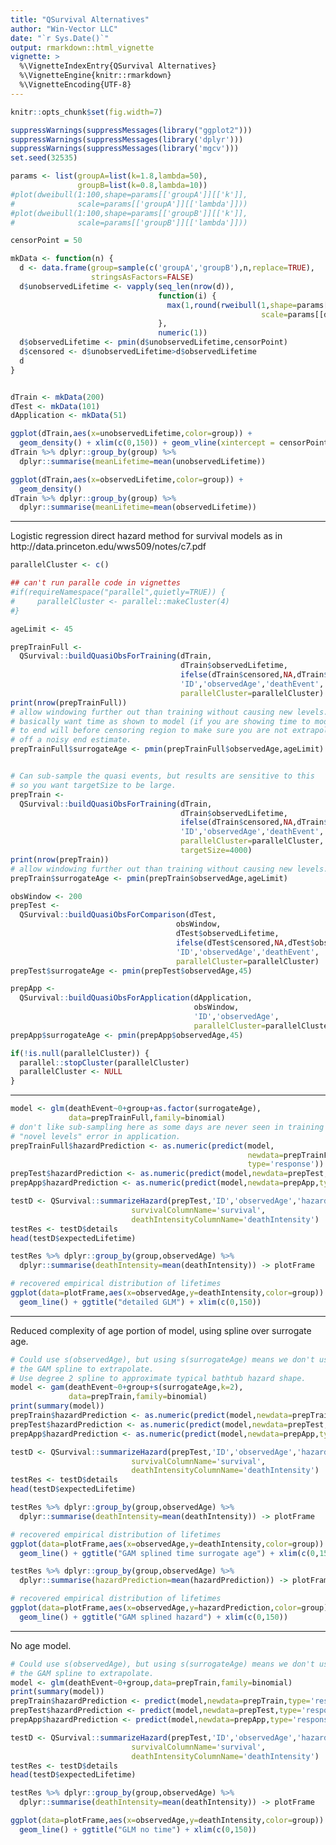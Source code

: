 ```yaml
---
title: "QSurvival Alternatives"
author: "Win-Vector LLC"
date: "`r Sys.Date()`"
output: rmarkdown::html_vignette
vignette: >
  %\VignetteIndexEntry{QSurvival Alternatives}
  %\VignetteEngine{knitr::rmarkdown}
  %\VignetteEncoding{UTF-8}
---
```


```r
knitr::opts_chunk$set(fig.width=7)
```

```r
suppressWarnings(suppressMessages(library("ggplot2")))
suppressWarnings(suppressMessages(library('dplyr')))
suppressWarnings(suppressMessages(library('mgcv')))
set.seed(32535)

params <- list(groupA=list(k=1.8,lambda=50),
               groupB=list(k=0.8,lambda=10))
#plot(dweibull(1:100,shape=params[['groupA']][['k']],
#              scale=params[['groupA']][['lambda']]))
#plot(dweibull(1:100,shape=params[['groupB']][['k']],
#              scale=params[['groupB']][['lambda']]))

censorPoint = 50

mkData <- function(n) {
  d <- data.frame(group=sample(c('groupA','groupB'),n,replace=TRUE),
                  stringsAsFactors=FALSE)
  d$unobservedLifetime <- vapply(seq_len(nrow(d)),
                                 function(i) {
                                   max(1,round(rweibull(1,shape=params[[d[i,'group']]][['k']],
                                                        scale=params[[d[i,'group']]][['lambda']])))
                                 },
                                 numeric(1))
  d$observedLifetime <- pmin(d$unobservedLifetime,censorPoint)
  d$censored <- d$unobservedLifetime>d$observedLifetime
  d
}


dTrain <- mkData(200)
dTest <- mkData(101)
dApplication <- mkData(51)

ggplot(dTrain,aes(x=unobservedLifetime,color=group)) +
  geom_density() + xlim(c(0,150)) + geom_vline(xintercept = censorPoint)
dTrain %>% dplyr::group_by(group) %>%
  dplyr::summarise(meanLifetime=mean(unobservedLifetime))

ggplot(dTrain,aes(x=observedLifetime,color=group)) +
  geom_density() 
dTrain %>% dplyr::group_by(group) %>%
  dplyr::summarise(meanLifetime=mean(observedLifetime))
```


*****

Logistic regression direct hazard method for survival models as in http://data.princeton.edu/wws509/notes/c7.pdf 

```r
parallelCluster <- c()

## can't run paralle code in vignettes
#if(requireNamespace("parallel",quietly=TRUE)) {
#     parallelCluster <- parallel::makeCluster(4)
#}

ageLimit <- 45

prepTrainFull <- 
  QSurvival::buildQuasiObsForTraining(dTrain,
                                      dTrain$observedLifetime,
                                      ifelse(dTrain$censored,NA,dTrain$observedLifetime),
                                      'ID','observedAge','deathEvent',
                                      parallelCluster=parallelCluster)
print(nrow(prepTrainFull))
# allow windowing further out than training without causing new levels.
# basically want time as shown to model (if you are showing time to mode)
# to end will before censoring region to make sure you are not extrapolating
# off a noisy end estimate.
prepTrainFull$surrogateAge <- pmin(prepTrainFull$observedAge,ageLimit)


# Can sub-sample the quasi events, but results are sensitive to this
# so you want targetSize to be large.
prepTrain <- 
  QSurvival::buildQuasiObsForTraining(dTrain,
                                      dTrain$observedLifetime,
                                      ifelse(dTrain$censored,NA,dTrain$observedLifetime),
                                      'ID','observedAge','deathEvent',
                                      parallelCluster=parallelCluster,
                                      targetSize=4000)
print(nrow(prepTrain))
# allow windowing further out than training without causing new levels.
prepTrain$surrogateAge <- pmin(prepTrain$observedAge,ageLimit)

obsWindow <- 200
prepTest <- 
  QSurvival::buildQuasiObsForComparison(dTest,
                                     obsWindow,
                                     dTest$observedLifetime,
                                     ifelse(dTest$censored,NA,dTest$observedLifetime),
                                     'ID','observedAge','deathEvent',
                                     parallelCluster=parallelCluster)
prepTest$surrogateAge <- pmin(prepTest$observedAge,45)

prepApp <- 
  QSurvival::buildQuasiObsForApplication(dApplication,
                                         obsWindow,
                                         'ID','observedAge',
                                         parallelCluster=parallelCluster)
prepApp$surrogateAge <- pmin(prepApp$observedAge,45)

if(!is.null(parallelCluster)) {
  parallel::stopCluster(parallelCluster)
  parallelCluster <- NULL
}

```

*****


```r
model <- glm(deathEvent~0+group+as.factor(surrogateAge),
             data=prepTrainFull,family=binomial)
# don't like sub-sampling here as some days are never seen in training causing
# "novel levels" error in application.
prepTrainFull$hazardPrediction <- as.numeric(predict(model,
                                                     newdata=prepTrainFull,
                                                     type='response'))
prepTest$hazardPrediction <- as.numeric(predict(model,newdata=prepTest,type='response'))
prepApp$hazardPrediction <- as.numeric(predict(model,newdata=prepApp,type='response'))

testD <- QSurvival::summarizeHazard(prepTest,'ID','observedAge','hazardPrediction',
                           survivalColumnName='survival',
                           deathIntensityColumnName='deathIntensity') 
testRes <- testD$details
head(testD$expectedLifetime)

testRes %>% dplyr::group_by(group,observedAge) %>%
  dplyr::summarise(deathIntensity=mean(deathIntensity)) -> plotFrame

# recovered empirical distribution of lifetimes
ggplot(data=plotFrame,aes(x=observedAge,y=deathIntensity,color=group)) + 
  geom_line() + ggtitle("detailed GLM") + xlim(c(0,150))

```

*****

Reduced complexity of age portion of model, using spline over surrogate age.

```r
# Could use s(observedAge), but using s(surrogateAge) means we don't use
# the GAM spline to extrapolate.
# Use degree 2 spline to approximate typical bathtub hazard shape.
model <- gam(deathEvent~0+group+s(surrogateAge,k=2),
             data=prepTrain,family=binomial)
print(summary(model))
prepTrain$hazardPrediction <- as.numeric(predict(model,newdata=prepTrain,type='response'))
prepTest$hazardPrediction <- as.numeric(predict(model,newdata=prepTest,type='response'))
prepApp$hazardPrediction <- as.numeric(predict(model,newdata=prepApp,type='response'))

testD <- QSurvival::summarizeHazard(prepTest,'ID','observedAge','hazardPrediction',
                           survivalColumnName='survival',
                           deathIntensityColumnName='deathIntensity') 
testRes <- testD$details
head(testD$expectedLifetime)

testRes %>% dplyr::group_by(group,observedAge) %>%
  dplyr::summarise(deathIntensity=mean(deathIntensity)) -> plotFrame

# recovered empirical distribution of lifetimes
ggplot(data=plotFrame,aes(x=observedAge,y=deathIntensity,color=group)) + 
  geom_line() + ggtitle("GAM splined time surrogate age") + xlim(c(0,150))

testRes %>% dplyr::group_by(group,observedAge) %>%
  dplyr::summarise(hazardPrediction=mean(hazardPrediction)) -> plotFrame

# recovered empirical distribution of lifetimes
ggplot(data=plotFrame,aes(x=observedAge,y=hazardPrediction,color=group)) + 
  geom_line() + ggtitle("GAM splined hazard") + xlim(c(0,150))
```


*****


No age model.

```r
# Could use s(observedAge), but using s(surrogateAge) means we don't use
# the GAM spline to extrapolate.
model <- glm(deathEvent~0+group,data=prepTrain,family=binomial)
print(summary(model))
prepTrain$hazardPrediction <- predict(model,newdata=prepTrain,type='response')
prepTest$hazardPrediction <- predict(model,newdata=prepTest,type='response')
prepApp$hazardPrediction <- predict(model,newdata=prepApp,type='response')

testD <- QSurvival::summarizeHazard(prepTest,'ID','observedAge','hazardPrediction',
                           survivalColumnName='survival',
                           deathIntensityColumnName='deathIntensity') 
testRes <- testD$details
head(testD$expectedLifetime)

testRes %>% dplyr::group_by(group,observedAge) %>%
  dplyr::summarise(deathIntensity=mean(deathIntensity)) -> plotFrame

ggplot(data=plotFrame,aes(x=observedAge,y=deathIntensity,color=group)) + 
  geom_line() + ggtitle("GLM no time") + xlim(c(0,150))
```





